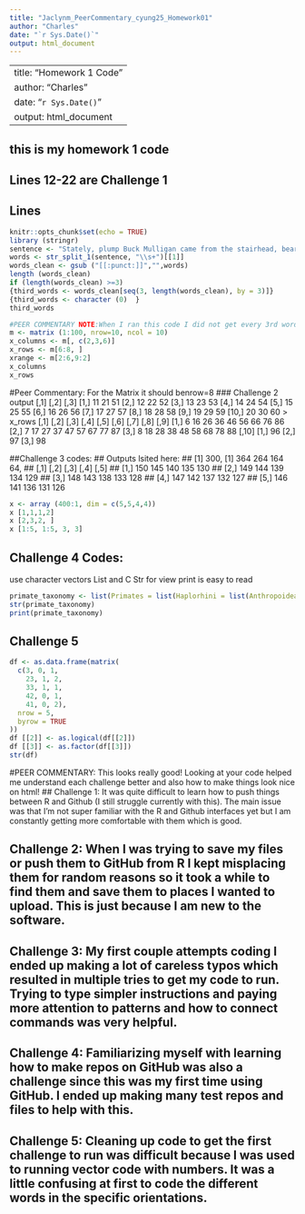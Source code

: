 ```yaml
---
title: "Jaclynm_PeerCommentary_cyung25_Homework01"
author: "Charles"
date: "`r Sys.Date()`"
output: html_document
---
```


---
title: "Homework 1 Code"
author: "Charles"
date: "`r Sys.Date()`"
output: html_document
---

## this is my homework 1 code
## Lines 12-22 are Challenge 1
## Lines 

```r
knitr::opts_chunk$set(echo = TRUE)
library (stringr)
sentence <- "Stately, plump Buck Mulligan came from the stairhead, bearing a bowl of lather on which a mirror and a razor lay crossed.”"
words <- str_split_1(sentence, "\\s+")[[1]]
words_clean <- gsub ("[[:punct:]]","",words)
length (words_clean)
if (length(words_clean) >=3)
{third_words <- words_clean[seq(3, length(words_clean), by = 3)]} 
{third_words <- character (0)  }
third_words

#PEER COMMENTARY NOTE:When I ran this code I did not get every 3rd word I got "chatacter (0)", On line 16, you don't need the [[1]], and you don't need lines 18 and 19, it should work after removing those!
m <- matrix (1:100, nrow=10, ncol = 10)
x_columns <- m[, c(2,3,6)]
x_rows <- m[6:8, ]
xrange <- m[2:6,9:2]
x_columns
x_rows
```
#Peer Commentary: For the Matrix it should benrow=8
### Challenge 2 output
     [,1] [,2] [,3]
 [1,]   11   21   51
 [2,]   12   22   52
 [3,]   13   23   53
 [4,]   14   24   54
 [5,]   15   25   55
 [6,]   16   26   56
 [7,]   17   27   57
 [8,]   18   28   58
 [9,]   19   29   59
[10,]   20   30   60
> x_rows
     [,1] [,2] [,3] [,4] [,5] [,6] [,7] [,8] [,9]
[1,]    6   16   26   36   46   56   66   76   86
[2,]    7   17   27   37   47   57   67   77   87
[3,]    8   18   28   38   48   58   68   78   88
     [,10]
[1,]    96
[2,]    97
[3,]    98

##Challenge 3 codes:
## Outputs lsited here:
## [1] 300, [1] 364 264 164  64,
## [,1] [,2] [,3] [,4] [,5]
## [1,]  150  145  140  135  130
## [2,]  149  144  139  134  129
## [3,]  148  143  138  133  128
## [4,]  147  142  137  132  127
## [5,]  146  141  136  131  126

```r
x <- array (400:1, dim = c(5,5,4,4))
x [1,1,1,2]
x [2,3,2, ]
x [1:5, 1:5, 3, 3]

```

## Challenge 4 Codes:
use character vectors
List and C
Str for view
print is easy to read
```r
primate_taxonomy <- list(Primates = list(Haplorhini = list(Anthropoidea = list(Platyrrhini = c("Cebidae", "Atelidae", "Pitheciidae"), Catarrhini = c("Cercopithecidae", "Hylobatidae", "Hominidae")), Tarsioidea = c("Tarsiidae")),Strepsirhini = list(Lorisoidea = c("Lorisidae", "Galagidae"),Lemuroidea = c("Cheirogaleidae", "Lepilemuridae", "Indriidae", "Lemuridae", "Daubentoniidae"))))
str(primate_taxonomy)
print(primate_taxonomy)
```
## Challenge 5 

```r
df <- as.data.frame(matrix(
  c(3, 0, 1, 
    23, 1, 2, 
    33, 1, 1, 
    42, 0, 1, 
    41, 0, 2), 
  nrow = 5, 
  byrow = TRUE
))
df [[2]] <- as.logical(df[[2]])
df [[3]] <- as.factor(df[[3]])
str(df)
```


#PEER COMMENTARY: This looks really good! Looking at your code helped me understand each challenge better and also how to make things look nice on html!
## Challenge 1: It was quite difficult to learn how to push things between R and Github (I still struggle currently with this). The main issue was that I'm not super familiar with the R and Github interfaces yet but I am constantly getting more comfortable with them which is good. 

## Challenge 2: When I was trying to save my files or push them to GitHub from R I kept misplacing them for random reasons so it took a while to find them and save them to places I wanted to upload. This is just because I am new to the software.

## Challenge 3: My first couple attempts coding I ended up making a lot of careless typos which resulted in multiple tries to get my code to run. Trying to type simpler instructions and paying more attention to patterns and how to connect commands was very helpful. 

## Challenge 4: Familiarizing myself with learning how to make repos on GitHub was also a challenge since this was my first time using GitHub. I ended up making many test repos and files to help with this. 

## Challenge 5: Cleaning up code to get the first challenge to run was difficult because I was used to running vector code with numbers. It was a little confusing at first to code the different words in the specific orientations. 
